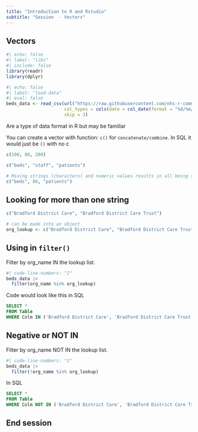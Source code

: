 ```yaml
---
title: "Introduction to R and Rstudio"
subtitle: "Session  - Vectors"
---
```


## Vectors

```r
#| echo: false
#| label: "libs"
#| include: false
library(readr)
library(dplyr)

```

```r
#| echo: false
#| label: "load-data"
#| eval: false
beds_data <- read_csv(url("https://raw.githubusercontent.com/nhs-r-community/intro_r_data/main/beds_data.csv"), 
                      col_types = cols(date = col_date(format = "%d/%m/%Y")), 
                      skip = 3)
```

Are a type of data format in R but may be familiar

You can create a vector with function: `c()` for `concatenate/combine`. In SQL it would just be `()` with no c

```r
c(100, 80, 200)

c("beds", "staff", "patients")

# Mixing strings (characters) and numeric values results in all being strings
c("beds", 80, "patients") 
```

## Looking for more than one string

```r

c("Bradford District Care", "Bradford District Care Trust")

# can be made into an object
org_lookup <- c("Bradford District Care", "Bradford District Care Trust")
```

## Using in `filter()`

Filter by org_name IN the lookup list.

```r
#| code-line-numbers: "2"
beds_data |> 
  filter(org_name %in% org_lookup) 
```

Code would look like this in SQL

```sql
SELECT *
FROM Table
WHERE Colm IN ('Bradford District Care', 'Bradford District Care Trust')

```

## Negative or NOT IN

Filter by org_name NOT IN the lookup list.

```r
#| code-line-numbers: "2"
beds_data |> 
  filter(!org_name %in% org_lookup)
```

In SQL

```sql
SELECT *
FROM Table
WHERE Colm NOT IN ('Bradford District Care', 'Bradford District Care Trust')
```

## End session


